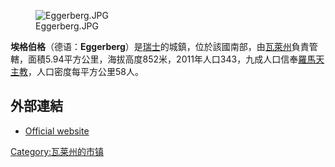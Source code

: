 [[Image:Eggerberg.JPG|right]]

'''埃格伯格'''（德语：'''Eggerberg'''）是[[瑞士|瑞士]]的城鎮，位於該國南部，由[[瓦萊州|瓦萊州]]負責管轄，面積5.94平方公里，海拔高度852米，2011年人口343，九成人口信奉[[羅馬天主教|羅馬天主教]]，人口密度每平方公里58人。

==外部連結==
* [http://www.eggerberg.ch Official website] {{Wayback|url=http://www.eggerberg.ch/ |date=20201129202130 }} {{de icon}}

{{Switzerland-geo-stub}}
[[Category:瓦莱州的市镇|Category:瓦莱州的市镇]]